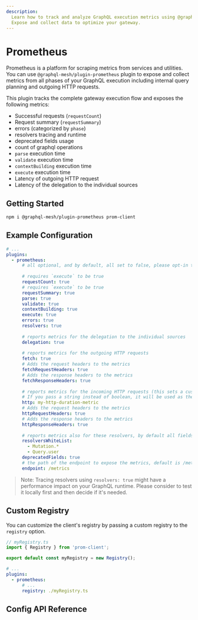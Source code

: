 ```yaml
---
description:
  Learn how to track and analyze GraphQL execution metrics using @graphql-mesh/plugin-prometheus.
  Expose and collect data to optimize your gateway.
---
```


# Prometheus

Prometheus is a platform for scraping metrics from services and utilities. You can use
`@graphql-mesh/plugin-prometheus` plugin to expose and collect metrics from all phases of your
GraphQL execution including internal query planning and outgoing HTTP requests.

This plugin tracks the complete gateway execution flow and exposes the following metrics:

- Successful requests (`requestCount`)
- Request summary (`requestSummary`)
- errors (categorized by `phase`)
- resolvers tracing and runtime
- deprecated fields usage
- count of graphql operations
- `parse` execution time
- `validate` execution time
- `contextBuilding` execution time
- `execute` execution time
- Latency of outgoing HTTP request
- Latency of the delegation to the individual sources

## Getting Started

```sh npm2yarn
npm i @graphql-mesh/plugin-prometheus prom-client
```

## Example Configuration

```yaml filename=".meshrc.yaml"
# ...
plugins:
  - prometheus:
      # all optional, and by default, all set to false, please opt-in to the metrics you wish to get
  
      # requires `execute` to be true
      requestCount: true
      # requires `execute` to be true
      requestSummary: true
      parse: true
      validate: true
      contextBuilding: true
      execute: true
      errors: true
      resolvers: true
  
      # reports metrics for the delegation to the individual sources
      delegation: true
  
      # reports metrics for the outgoing HTTP requests
      fetch: true
      # Adds the request headers to the metrics
      fetchRequestHeaders: true
      # Adds the response headers to the metrics
      fetchResponseHeaders: true
  
      # reports metrics for the incoming HTTP requests (this sets a custom name for http)
      # If you pass a string instead of boolean, it will be used as the name of the metric
      http: my-http-duration-metric
      # Adds the request headers to the metrics
      httpRequestHeaders: true
      # Adds the response headers to the metrics
      httpResponseHeaders: true
  
      # reports metrics also for these resolvers, by default all fields are reported
      resolversWhiteList:
        - Mutation.*
        - Query.user
      deprecatedFields: true
      # the path of the endpoint to expose the metrics, default is /metrics
      endpoint: /metrics
```

> Note: Tracing resolvers using `resolvers: true` might have a performance impact on your GraphQL
> runtime. Please consider to test it locally first and then decide if it's needed.

## Custom Registry

You can customize the client's registry by passing a custom registry to the `registry` option.

```ts filename="myRegistry.ts"
// myRegistry.ts
import { Registry } from 'prom-client';

export default const myRegistry = new Registry();
```

```yaml filename=".meshrc.yaml"
# ...
plugins:
  - prometheus:
      # ...
      registry: ./myRegistry.ts
```

## Config API Reference


<API />
